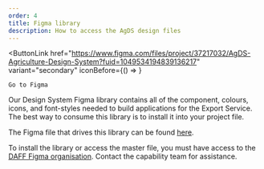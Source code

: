 ```yaml
---
order: 4
title: Figma library
description: How to access the AgDS design files
---
```


<ButtonLink
	href="https://www.figma.com/files/project/37217032/AgDS-Agriculture-Design-System?fuid=1049534194839136217"
	variant="secondary"
	iconBefore={() => <FigmaLogo />}
>
	Go to Figma
</ButtonLink>

Our Design System Figma library contains all of the component, colours, icons, and font-styles needed to build applications for the Export Service. The best way to consume this library is to install it into your project file.

The Figma file that drives this library can be found [here](https://www.figma.com/files/project/37217032/AgDS-Agriculture-Design-System?fuid=1049534194839136217).

To install the library or access the master file, you must have access to the [DAFF Figma organisation](https://www.figma.com/files/team/987658210083094931). Contact the capability team for assistance.

